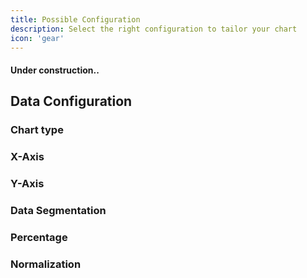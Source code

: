 ```yaml
---
title: Possible Configuration
description: Select the right configuration to tailor your chart
icon: 'gear'
---
```


#### Under construction..


## Data Configuration

### Chart type


### X-Axis


### Y-Axis


### Data Segmentation


### Percentage


### Normalization